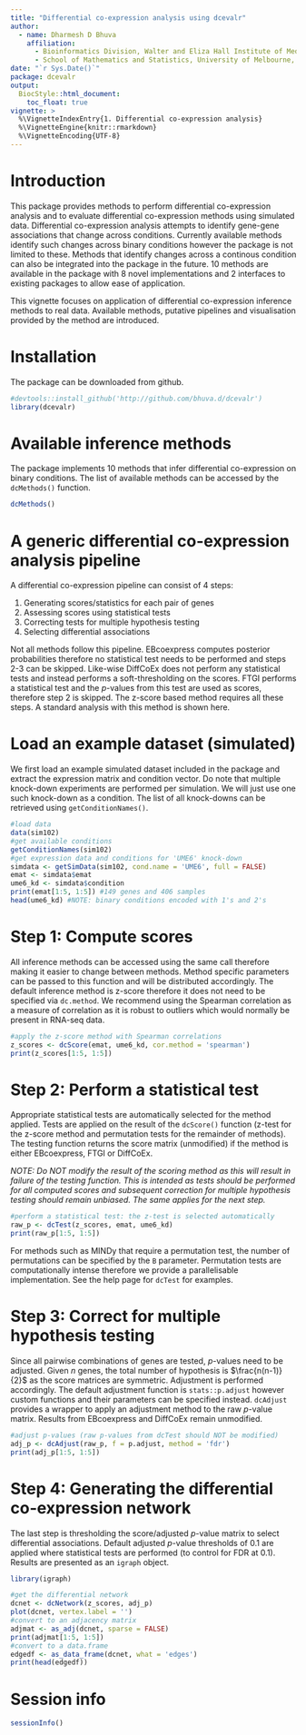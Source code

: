```yaml
---
title: "Differential co-expression analysis using dcevalr"
author:
  - name: Dharmesh D Bhuva
    affiliation:
      - Bioinformatics Division, Walter and Eliza Hall Institute of Medical Research, Parkville, VIC 3052, Australia
      - School of Mathematics and Statistics, University of Melbourne, Parkville, VIC 3010, Australia
date: "`r Sys.Date()`"
package: dcevalr
output:
  BiocStyle::html_document:
    toc_float: true
vignette: >
  %\VignetteIndexEntry{1. Differential co-expression analysis}
  %\VignetteEngine{knitr::rmarkdown}
  %\VignetteEncoding{UTF-8}
---
```


# Introduction
This package provides methods to perform differential co-expression analysis and 
to evaluate differential co-expression methods using simulated data. Differential 
co-expression analysis attempts to identify gene-gene associations that change 
across conditions. Currently available methods identify such changes across binary
conditions however the package is not limited to these. Methods that identify 
changes across a continous condition can also be integrated into the package in 
the future. 10 methods are available in the package with 8 novel implementations
and 2 interfaces to existing packages to allow ease of application.

This vignette focuses on application of differential co-expression inference
methods to real data. Available methods, putative pipelines and visualisation
provided by the method are introduced.

# Installation
The package can be downloaded from github.
```r
#devtools::install_github('http://github.com/bhuva.d/dcevalr')
library(dcevalr)
```

# Available inference methods
The package implements 10 methods that infer differential co-expression on binary
conditions. The list of available methods can be accessed by the `dcMethods()`
function.

```r
dcMethods()
```

# A generic differential co-expression analysis pipeline
A differential co-expression pipeline can consist of 4 steps:

1. Generating scores/statistics for each pair of genes
2. Assessing scores using statistical tests
3. Correcting tests for multiple hypothesis testing
4. Selecting differential associations

Not all methods follow this pipeline. EBcoexpress computes posterior
probabilities therefore no statistical test needs to be performed and steps 2-3
can be skipped. Like-wise DiffCoEx does not perform any statistical tests and
instead performs a soft-thresholding on the scores. FTGI performs a statistical
test and the $p$-values from this test are used as scores, therefore step 2 is skipped.
The z-score based method requires all these steps. A standard analysis with this
method is shown here. 

# Load an example dataset (simulated)
We first load an example simulated dataset included in the package and extract the
expression matrix and condition vector. Do note that multiple knock-down experiments
are performed per simulation. We will just use one such knock-down as a condition.
The list of all knock-downs can be retrieved using `getConditionNames()`.

```r
#load data
data(sim102)
#get available conditions
getConditionNames(sim102)
#get expression data and conditions for 'UME6' knock-down
simdata <- getSimData(sim102, cond.name = 'UME6', full = FALSE)
emat <- simdata$emat
ume6_kd <- simdata$condition
print(emat[1:5, 1:5]) #149 genes and 406 samples
head(ume6_kd) #NOTE: binary conditions encoded with 1's and 2's
```

# Step 1: Compute scores
All inference methods can be accessed using the same call therefore making it easier
to change between methods. Method specific parameters can be passed to this function
and will be distributed accordingly. The default inference method is z-score
therefore it does not need to be specified via `dc.method`. We recommend using
the Spearman correlation as a measure of correlation as it is robust to outliers
which would normally be present in RNA-seq data.

```r
#apply the z-score method with Spearman correlations
z_scores <- dcScore(emat, ume6_kd, cor.method = 'spearman')
print(z_scores[1:5, 1:5])
```

# Step 2: Perform a statistical test
Appropriate statistical tests are automatically selected for the method applied.
Tests are applied on the result of the `dcScore()` function (z-test for the 
z-score method and permutation tests for the remainder of methods). The testing
function returns the score matrix (unmodified) if the method is either 
EBcoexpress, FTGI or DiffCoEx.

*NOTE: Do NOT modify the result of the scoring method as this will result in
failure of the testing function. This is intended as tests should be performed
for all computed scores and subsequent correction for multiple hypothesis testing
should remain unbiased. The same applies for the next step.*

```r
#perform a statistical test: the z-test is selected automatically
raw_p <- dcTest(z_scores, emat, ume6_kd)
print(raw_p[1:5, 1:5])
```

For methods such as MINDy that require a permutation test, the number of permutations
can be specified by the `B` parameter. Permutation tests are computationally intense
therefore we provide a parallelisable implementation. See the help page for `dcTest`
for examples.

# Step 3: Correct for multiple hypothesis testing
Since all pairwise combinations of genes are tested, $p$-values need to be adjusted.
Given $n$ genes, the total number of hypothesis is $\frac{n(n-1)}{2}$ as the score
matrices are symmetric. Adjustment is performed accordingly. The default adjustment
function is `stats::p.adjust` however custom functions and their parameters can
be specified instead. `dcAdjust` provides a wrapper to apply an adjustment method
to the raw $p$-value matrix. Results from EBcoexpress and DiffCoEx remain unmodified.

```r
#adjust p-values (raw p-values from dcTest should NOT be modified)
adj_p <- dcAdjust(raw_p, f = p.adjust, method = 'fdr')
print(adj_p[1:5, 1:5])
```

# Step 4: Generating the differential co-expression network
The last step is thresholding the score/adjusted $p$-value matrix to select
differential associations. Default adjusted $p$-value thresholds of 0.1 are applied
where statistical tests are performed (to control for FDR at 0.1). Results are
presented as an `igraph` object.

```r
library(igraph)

#get the differential network
dcnet <- dcNetwork(z_scores, adj_p)
plot(dcnet, vertex.label = '')
#convert to an adjacency matrix
adjmat <- as_adj(dcnet, sparse = FALSE)
print(adjmat[1:5, 1:5])
#convert to a data.frame
edgedf <- as_data_frame(dcnet, what = 'edges')
print(head(edgedf))
```

# Session info {.unnumbered}
```r
sessionInfo()
```

